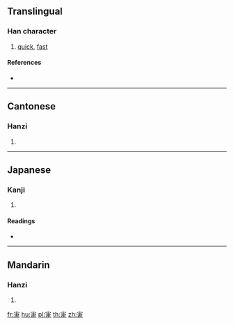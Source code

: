 {{character info/new}}
==Translingual==

===Han character===
{{Han char|rn=40|rad=宀|as=08|sn=11|four=30801|canj=JJLO|ids=⿱宀疌}}

# [[quick]], [[fast]]

====References====
* {{Han ref|kx=0287.190|dkj=07199|dj=0569.050|hdz=20938.030|uh=5BC1|ud=23489|bh=D4F1|bd=54513}}

----

==Cantonese==

===Hanzi===
{{yue-hanzi|jyut=[[zaam2]], [[zaan2]]|y=jaam2, jaan2}}

# {{defn|lang=yue|sort=宀08}}

----

==Japanese==

===Kanji===
{{ja-kanji|grade=|rs=宀08}}

# {{defn|lang=ja|sort=宀08}}

====Readings====
* {{ja-readings|on=[[さん]] (san), [[しょう]] (shō)|kun=[[すみやか]] (sumiyaka)}}

----

==Mandarin==

===Hanzi===
{{cmn-hanzi|pin=[[zǎn]] ([[zan3]])|wg=tsan<sup>3</sup>}}

# {{defn|lang=cmn|sort=宀08}}

[[fr:寁]]
[[hu:寁]]
[[pl:寁]]
[[th:寁]]
[[zh:寁]]